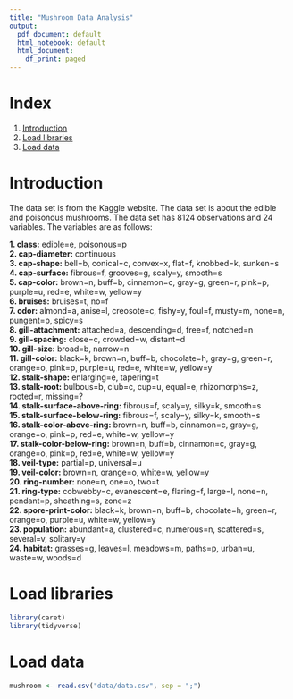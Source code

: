 ```yaml
---
title: "Mushroom Data Analysis"
output:
  pdf_document: default
  html_notebook: default
  html_document:
    df_print: paged
---
```


# Index   
1. [Introduction](#introduction) \
2. [Load libraries](#libraries) \
3. [Load data](#data) \
\pagebreak

# Introduction<a name="introduction"></a>

The data set is from the Kaggle website. The data set is about the edible and poisonous mushrooms. The data set has 8124 observations and 24 variables. The variables are as follows:


**1. class:** edible=e, poisonous=p \
**2. cap-diameter:** continuous \
**3. cap-shape:** bell=b, conical=c, convex=x, flat=f, knobbed=k, sunken=s \
**4. cap-surface:** fibrous=f, grooves=g, scaly=y, smooth=s \
**5. cap-color:** brown=n, buff=b, cinnamon=c, gray=g, green=r, pink=p, purple=u, red=e, white=w, yellow=y \
**6. bruises:** bruises=t, no=f \
**7. odor:** almond=a, anise=l, creosote=c, fishy=y, foul=f, musty=m, none=n, pungent=p, spicy=s \
**8. gill-attachment:** attached=a, descending=d, free=f, notched=n \
**9. gill-spacing:** close=c, crowded=w, distant=d \
**10. gill-size:** broad=b, narrow=n \
**11. gill-color:** black=k, brown=n, buff=b, chocolate=h, gray=g, green=r, orange=o, pink=p, purple=u, red=e, white=w, yellow=y \
**12. stalk-shape:** enlarging=e, tapering=t \
**13. stalk-root:** bulbous=b, club=c, cup=u, equal=e, rhizomorphs=z, rooted=r, missing=? \
**14. stalk-surface-above-ring:** fibrous=f, scaly=y, silky=k, smooth=s \
**15. stalk-surface-below-ring:** fibrous=f, scaly=y, silky=k, smooth=s \
**16. stalk-color-above-ring:** brown=n, buff=b, cinnamon=c, gray=g, orange=o, pink=p, red=e, white=w, yellow=y \
**17. stalk-color-below-ring:** brown=n, buff=b, cinnamon=c, gray=g, orange=o, pink=p, red=e, white=w, yellow=y \
**18. veil-type:** partial=p, universal=u \
**19. veil-color:** brown=n, orange=o, white=w, yellow=y \
**20. ring-number:** none=n, one=o, two=t \
**21. ring-type:** cobwebby=c, evanescent=e, flaring=f, large=l, none=n, pendant=p, sheathing=s, zone=z \
**22. spore-print-color:** black=k, brown=n, buff=b, chocolate=h, green=r, orange=o, purple=u, white=w, yellow=y \
**23. population:** abundant=a, clustered=c, numerous=n, scattered=s, several=v, solitary=y \
**24. habitat:** grasses=g, leaves=l, meadows=m, paths=p, urban=u, waste=w, woods=d \

# Load libraries<a name="libraries"></a>

```r
library(caret)
library(tidyverse)
```

# Load data<a name="data"></a>

```r
mushroom <- read.csv("data/data.csv", sep = ";")
```
